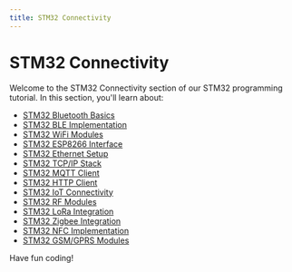 ```yaml
---
title: STM32 Connectivity
---
```


# STM32 Connectivity

Welcome to the STM32 Connectivity section of our STM32 programming tutorial. In this section, you'll learn about:

- [STM32 Bluetooth Basics](./0-stm32-bluetooth-basics.mdx)
- [STM32 BLE Implementation](./1-stm32-ble-implementation.mdx)
- [STM32 WiFi Modules](./2-stm32-wifi-modules.mdx)
- [STM32 ESP8266 Interface](./3-stm32-esp8266-interface.mdx)
- [STM32 Ethernet Setup](./4-stm32-ethernet-setup.mdx)
- [STM32 TCP/IP Stack](./5-stm32-tcpip-stack.mdx)
- [STM32 MQTT Client](./6-stm32-mqtt-client.mdx)
- [STM32 HTTP Client](./7-stm32-http-client.mdx)
- [STM32 IoT Connectivity](./8-stm32-iot-connectivity.mdx)
- [STM32 RF Modules](./9-stm32-rf-modules.mdx)
- [STM32 LoRa Integration](./10-stm32-lora-integration.mdx)
- [STM32 Zigbee Integration](./11-stm32-zigbee-integration.mdx)
- [STM32 NFC Implementation](./12-stm32-nfc-implementation.mdx)
- [STM32 GSM/GPRS Modules](./13-stm32-gsmgprs-modules.mdx)

Have fun coding!